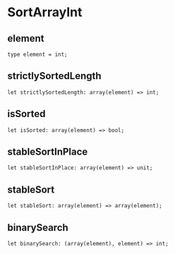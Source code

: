 
# SortArrayInt

## element

```
type element = int;
```

## strictlySortedLength

```
let strictlySortedLength: array(element) => int;
```

## isSorted

```
let isSorted: array(element) => bool;
```

## stableSortInPlace

```
let stableSortInPlace: array(element) => unit;
```

## stableSort

```
let stableSort: array(element) => array(element);
```

## binarySearch

```
let binarySearch: (array(element), element) => int;
```
